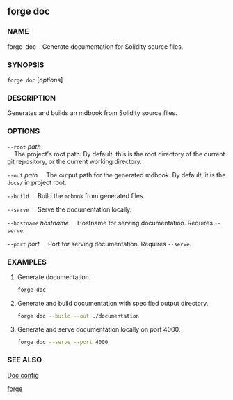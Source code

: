 
## forge doc

### NAME

forge-doc - Generate documentation for Solidity source files.

### SYNOPSIS

`forge doc` [*options*]

### DESCRIPTION

Generates and builds an mdbook from Solidity source files.

### OPTIONS

`--root` _path_  
&nbsp;&nbsp;&nbsp;&nbsp;The project's root path. By default, this is the root directory of the current git repository, or the current working directory.

`--out` _path_
&nbsp;&nbsp;&nbsp;&nbsp;The output path for the generated mdbook. By default, it is the `docs/` in project root.

`--build`
&nbsp;&nbsp;&nbsp;&nbsp;Build the `mdbook` from generated files.

`--serve`
&nbsp;&nbsp;&nbsp;&nbsp;Serve the documentation locally.

`--hostname` _hostname_
&nbsp;&nbsp;&nbsp;&nbsp;Hostname for serving documentation. Requires `--serve`.

`--port` _port_
&nbsp;&nbsp;&nbsp;&nbsp;Port for serving documentation. Requires `--serve`.

<CommonOptions />

### EXAMPLES

1. Generate documentation.
   ```sh
   forge doc
   ```
2. Generate and build documentation with specified output directory.
   ```sh
   forge doc --build --out ./documentation
   ```
3. Generate and serve documentation locally on port 4000.
   ```sh
   forge doc --serve --port 4000
   ```

### SEE ALSO

[Doc config](/reference/config/doc-generator.mdx)

[forge](/forge/reference/overview)
